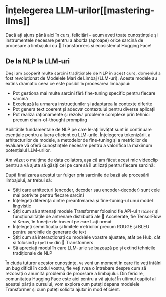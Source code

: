# Înțelegerea LLM-urilor[[mastering-llms]]

<CourseFloatingBanner
    chapter={7}
    classNames="absolute z-10 right-0 top-0"
/>

Dacă ați ajuns până aici în curs, felicitări – acum aveți toate cunoștințele și instrumentele necesare pentru a aborda (aproape) orice sarcină de procesare a limbajului cu 🤗 Transformers și ecosistemul Hugging Face!

## De la NLP la LLM-uri

Deși am acoperit multe sarcini tradiționale de NLP în acest curs, domeniul a fost revoluționat de Modelele Mari de Limbaj (LLM-uri). Aceste modele au extins dramatic ceea ce este posibil în procesarea limbajului:

- Pot gestiona mai multe sarcini fără fine-tuning specific pentru fiecare sarcină
- Excelează la urmarea instrucțiunilor și adaptarea la contexte diferite
- Pot genera text coerent și adecvat contextului pentru diverse aplicații
- Pot realiza raționamente și rezolva probleme complexe prin tehnici precum chain-of-thought prompting

Abilitățile fundamentale de NLP pe care le-ați învățat sunt în continuare esențiale pentru a lucra eficient cu LLM-urile. Înțelegerea tokenizării, a arhitecturilor de modele, a metodelor de fine-tuning și a metricilor de evaluare vă oferă cunoștințele necesare pentru a valorifica la maximum potențialul LLM-urilor.

Am văzut o mulțime de data collators, așa că am făcut acest mic videoclip pentru a vă ajuta să găsiți cel pe care să îl utilizați pentru fiecare sarcină:

<Youtube id="-RPeakdlHYo"/>

După finalizarea acestui tur fulger prin sarcinile de bază ale procesării limbajului, ar trebui să:

* Știți care arhitecturi (encoder, decoder sau encoder-decoder) sunt cele mai potrivite pentru fiecare sarcină
* Înțelegeți diferența dintre preantrenarea și fine-tuning-ul unui model lingvistic
* Știți cum să antrenați modele Transformer folosind fie API-ul `Trainer` și funcționalitățile de antrenare distribuită ale 🤗 Accelerate, fie TensorFlow și Keras, în funcție de traseul pe care l-ați urmat
* Înțelegeți semnificația și limitele metricilor precum ROUGE și BLEU pentru sarcinile de generare de text
* Știți cum să interacționați cu modelele voastre ajustate, atât pe Hub, cât și folosind `pipeline` din 🤗 Transformers
* Să apreciați modul în care LLM-urile se bazează pe și extind tehnicile tradiționale de NLP

În ciuda tuturor acestor cunoștințe, va veni un moment în care fie veți întâlni un bug dificil în codul vostru, fie veți avea o întrebare despre cum să rezolvați o anumită problemă de procesare a limbajului. Din fericire, comunitatea Hugging Face este aici pentru a vă ajuta! În ultimul capitol al acestei părți a cursului, vom explora cum puteți depana modelele Transformer și cum puteți solicita ajutor în mod eficient.